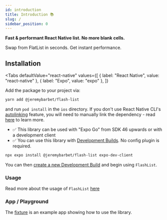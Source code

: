 ```yaml
---
id: introduction
title: Introduction 📚
slug: /
sidebar_position: 0
---
```



**Fast & performant React Native list. No more blank cells.**

Swap from FlatList in seconds. Get instant performance.

## Installation

<Tabs
  defaultValue="react-native"
  values={[
    { label: "React Native", value: "react-native" },
    { label: "Expo", value: "expo" },
  ]}
>
<TabItem value="react-native">
Add the package to your project via:

```bash
yarn add @jeremybarbet/flash-list
```

and run `pod install` in the `ios` directory. If you don't use React Native CLI's
[autolinking](https://github.com/react-native-community/cli/blob/master/docs/autolinking.md)
feature, you will need to manually link the dependency - read
[here](/guides/manual-linking) to learn more.

</TabItem>
<TabItem value="expo">

- ✅ This library can be used with "Expo Go" from SDK 46 upwards or with a development client
- ✅ You can use this library with [Development Builds](https://docs.expo.dev/development/introduction/). No config plugin is required.

```bash
npx expo install @jeremybarbet/flash-list expo-dev-client
```

You can then [create a new Development Build](https://docs.expo.dev/development/build/) and begin using `FlashList`.

</TabItem>
</Tabs>

### Usage

Read more about the usage of `FlashList` [here](/usage)

### App / Playground

The [fixture](https://github.com/Shopify/flash-list/tree/main/fixture) is an example app showing how to use the library.
